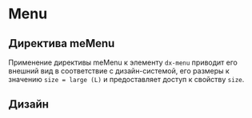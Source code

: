 
<Meta name="Menu Documentation" of={menuStories} />

# Menu

## Директива meMenu

Применение директивы meMenu к элементу <code>dx-menu</code> приводит его внешний вид в соответствие с дизайн-системой,
его размеры к значению <code>size = large (L)</code> и предоставляет доступ к свойству <code>size</code>.

<Canvas of={menuStories.Default} />
<Controls of={menuStories.Default} />
<Source of={menuStories.Default} dark />

## Дизайн

<Figma
  height="50%"
  collapsable
  defaultCollapsed
  url="https://www.figma.com/design/S2KXryEyWLA9cplaicYrVn/Components?node-id=2517-147162&t=Dli8UZECKMfmQUCu-0"
/>

<style>
  {`
      h2 {
        border-bottom: none !important;
    }
`}
</style>
